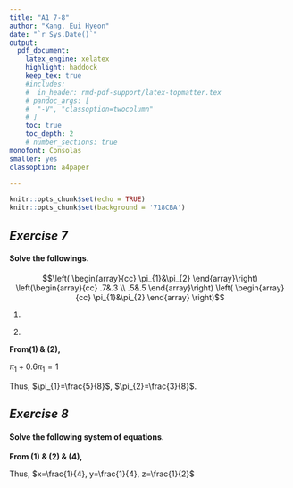 ```yaml
---
title: "A1 7-8"  
author: "Kang, Eui Hyeon"  
date: "`r Sys.Date()`"  
output:   
  pdf_document:  
    latex_engine: xelatex
    highlight: haddock  
    keep_tex: true  
    #includes:
    #  in_header: rmd-pdf-support/latex-topmatter.tex
    # pandoc_args: [
    #  "-V", "classoption=twocolumn"
    # ]
    toc: true   
    toc_depth: 2  
    # number_sections: true  
monofont: Consolas
smaller: yes
classoption: a4paper

---
```


```r
knitr::opts_chunk$set(echo = TRUE)
knitr::opts_chunk$set(background = '718CBA')
```


\vspace{50pt}

## *Exercise 7*

#### Solve the followings.  


\vspace{15pt}
$$\left(
\begin{array}{cc}
\pi_{1}&\pi_{2}
\end{array}\right)
\left(\begin{array}{cc}
.7&.3 \\
.5&.5
\end{array}\right)
\left(
\begin{array}{cc}
\pi_{1}&\pi_{2}
\end{array}
\right)$$

\begin{center}
$\pi_{1}+\pi_{2}=1$
\end{center}

\vspace{15pt}

(1)
\begin{eqnarray*}
0.7\pi_{1}+0.5\pi_{2}&=&\pi_{1}\\
 \\
0.5\pi_{2}&=&0.3\pi_{1} \\
 \\
\pi_{2}&=&0.6\pi_{1}
\end{eqnarray*}

(2)
\begin{eqnarray*}
\pi_{1}+\pi_{2}=1
\end{eqnarray*}

**From(1) & (2),**
  
  
$\pi_{1}+0.6\pi_{1}=1$  


Thus,  $\pi_{1}=\frac{5}{8}$, $\pi_{2}=\frac{3}{8}$.

\newpage

## *Exercise 8*

#### Solve the following system of equations.

\begin{eqnarray*}
(1)　　x&=&y \\
 \\
(2)　　y&=&0.5z \\
 \\
(3)　　z&=&0.6-0.4x \\
 \\
(4)　　x+y+z&=&1
\end{eqnarray*}

**From (1) & (2) & (4),**
  
\begin{eqnarray*}
y+y+z&=&1 \\
 \\
2y+z&=&1 \\
 \\
z+z&=&1 \\
 \\
z&=&\frac{1}{2}
\end{eqnarray*}

Thus, $x=\frac{1}{4}, y=\frac{1}{4}, z=\frac{1}{2}$

